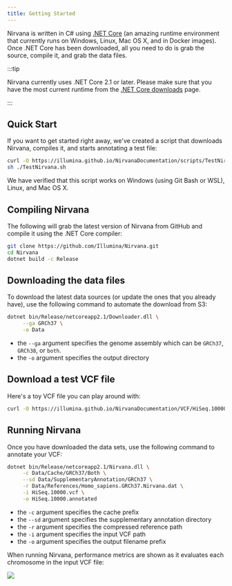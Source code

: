 ```yaml
---
title: Getting Started
---
```


Nirvana is written in C# using [.NET Core](https://www.microsoft.com/net/download/core) (an amazing runtime environment that currently runs on Windows, Linux, Mac OS X, and in Docker images). Once .NET Core has been downloaded, all you need to do is grab the source, compile it, and grab the data files.

:::tip


Nirvana currently uses .NET Core 2.1 or later. Please make sure that you have the most current runtime from the [.NET Core downloads](https://www.microsoft.com/net/download/core) page.

:::

## Quick Start

If you want to get started right away, we've created a script that downloads Nirvana, compiles it, and starts annotating a test file:

```bash
curl -O https://illumina.github.io/NirvanaDocumentation/scripts/TestNirvana.sh
sh ./TestNirvana.sh
```

We have verified that this script works on Windows (using Git Bash or WSL), Linux, and Mac OS X.

## Compiling Nirvana

The following will grab the latest version of Nirvana from GitHub and compile it using the .NET Core compiler:

```Bash
git clone https://github.com/Illumina/Nirvana.git
cd Nirvana
dotnet build -c Release
```

## Downloading the data files

To download the latest data sources (or update the ones that you already have), use the following command to automate the download from S3:

```Bash
dotnet bin/Release/netcoreapp2.1/Downloader.dll \
     --ga GRCh37 \
     -o Data
```

* the `--ga` argument specifies the genome assembly which can be `GRCh37`, `GRCh38`, or `both`.
* the `-o` argument specifies the output directory

## Download a test VCF file

Here's a toy VCF file you can play around with:

```Bash
curl -O https://illumina.github.io/NirvanaDocumentation/VCF/HiSeq.10000.vcf
```

## Running Nirvana

Once you have downloaded the data sets, use the following command to annotate your VCF:

```Bash
dotnet bin/Release/netcoreapp2.1/Nirvana.dll \
     -c Data/Cache/GRCh37/Both \
     --sd Data/SupplementaryAnnotation/GRCh37 \
     -r Data/References/Homo_sapiens.GRCh37.Nirvana.dat \
     -i HiSeq.10000.vcf \
     -o HiSeq.10000.annotated
```

* the `-c` argument specifies the cache prefix
* the `--sd` argument specifies the supplementary annotation directory
* the `-r` argument specifies the compressed reference path
* the `-i` argument specifies the input VCF path
* the `-o` argument specifies the output filename prefix

When running Nirvana, performance metrics are shown as it evaluates each chromosome in the input VCF file:

![](NirvanaOutput.png)
